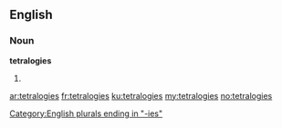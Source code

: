 ==English==

===Noun===
'''tetralogies'''

# {{plural of|[[tetralogy]]}}

[[Category:English plurals ending in "-ies"]]

[[ar:tetralogies]]
[[fr:tetralogies]]
[[ku:tetralogies]]
[[my:tetralogies]]
[[no:tetralogies]]